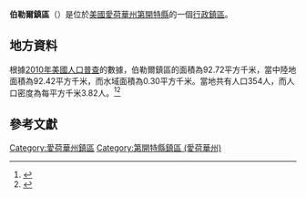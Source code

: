 {{noteTA
|G1=USState
|G2=地名
|G3=Unit
}}
{{Infobox settlement
|official_name            = 伯勒爾鎮區
|native_name = Burrell Township
|settlement_type          = [[行政鎮區|行政鎮區]]
|image_skyline            = 
|imagesize                = 
|image_map                = Map highlighting Burrell Township, Decatur County, Iowa.svg
|mapsize                  = 250px
|pushpin_map  =USA Iowa
|pushpin_label = 伯勒爾鎮區
|pushpin_label_position   = top
|pushpin_map_caption      = 伯勒爾鎮區在愛荷華州的位置
|subdivision_type         = [[世界政區索引|國家]]
|subdivision_type1        = [[美国州份|州份]]
|subdivision_type2        = [[愛荷華州行政区划|縣]]
|subdivision_name         = [[美国|美国]]
|subdivision_name1        = [[愛荷華州|愛荷華州]]
|subdivision_name2        = [[第開特縣_(愛荷華州)|第開特縣]]
|elevation_ft             = 945
|elevation_m              = 288
|timezone                 = [[北美中部時區|北美中部時區]]
|area_total_km2           = 92.72
|area_land_km2            = 92.42
|area_water_km2           = 0.30
|area_total_sq_mi         = 
|area_land_sq_mi          = 
|area_water_sq_mi         = 
|population_as_of         = [[2010年美國人口普查|2010]]
|population_footnotes     = 
|population_total         = 354
|population_density_km2   = auto
|population_density_sq_mi = auto
|utc_offset               = -6
|coordinates              = {{coord|40|40|52|N|93|50|24|W|type:city_region:US-AL_source:GNS-enwiki|display=inline,title}}
| coor_pinpoint           = 
| coordinates_footnotes   = 
|timezone_DST             = CDT
|utc_offset_DST           = -5
|postal_code_type         = [[美國郵區編號|郵區編號]]
|postal_code              = 
|area_code                = {{link-en|电话区号641|Area code 641|641}}
|blank_name = [[地名信息系统|GNIS ID]]
|blank_info = 467509
}}
'''伯勒爾鎮區'''（{{lang-en|Burrell Township}}）是位於[[美國|美國]][[愛荷華州|愛荷華州]][[第開特縣_(愛荷華州)|第開特縣]]的一個[[行政鎮區|行政鎮區]]。

== 地方資料 ==
根據[[2010年美國人口普查|2010年美國人口普查]]的數據，伯勒爾鎮區的面積為92.72平方千米，當中陸地面積為92.42平方千米，而水域面積為0.30平方千米。當地共有人口354人，而人口密度為每平方千米3.82人。<ref name="GR8">{{cite web|url=http://factfinder2.census.gov|publisher=[[美国人口调查局|美国人口调查局]]|accessdate=2011-05-14|title=American FactFinder|archive-date=2013-09-11|archive-url=https://web.archive.org/web/20130911234518/http://factfinder2.census.gov/|dead-url=no}}</ref><ref>{{cite web|url=https://www.citypopulation.de/en/usa/iowa/admin/|title=USA: Iowa (Counties and Townships) - City Population}}</ref>

== 參考文獻 ==
{{reflist}}

{{第開特縣 (愛荷華州)}}

{{DEFAULTSORT:Burrell Township}}
[[Category:愛荷華州鎮區|Category:愛荷華州鎮區]]
[[Category:第開特縣鎮區_(愛荷華州)|Category:第開特縣鎮區 (愛荷華州)]]

{{Iowa-geo-stub}}